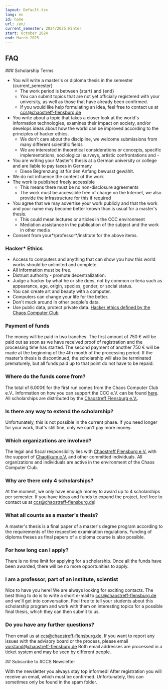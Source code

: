 ```yaml
---
layout: Default.tsx
lang: en
id: home
url: /en/
current_semester: 2024/2025.Winter
start: October 2024
end: March 2025
---
```


<h2 id="faq">FAQ</h2>

<div id="scholarhip-terms"></div>
### Scholarship Terms

- You will write a master's or diploma thesis in the semester {current_semester}
  - The work period is between {start} and {end}
  - You can submit topics that are not yet officially registered with your university, as well as those that have already been confirmed.
  - If you would like help formulating an idea, feel free to contact us at ccs@chaostreff-flensburg.de
- You write about a topic that takes a closer look at the world's information technologies, examines their impact on society, and/or develops ideas about how the world can be improved according to the principles of hacker ethics.
  - We don't care about the discipline, we welcome submissions from many different scientific fields
  - We are interested in theoretical considerations or concepts, specific implementations, sociological surveys, artistic confrontations and -
- You are writing your Master's thesis at a German university or college and are liable to pay taxes in Germany
  - Diese Begrenzung ist für den Anfang bewusst gewählt.
- We do not influence the content of the work
- The work is published freely accessible
  - This means there must be no non-disclosure agreements
  - The work must be accessible free of charge on the Internet, we also provide the infrastructure for this if required
- You agree that we may advertise your work publicly and that the work and your name may become better known than is usual for a master's thesis.
  - This could mean lectures or articles in the CCC environment
  - Mediation assistance in the publication of the subject and the work in other media
- Consent from your\*\professor\*/institute for the above items.

### Hacker\* Ethics

- Access to computers and anything that can show you how this world works should be unlimited and complete.
- All information must be free.
- Distrust authority - promote decentralization.
- Judge a hacker by what he or she does, not by common criteria such as appearance, age, origin, species, gender, or social status.
- You can create art and beauty with a computer.
- Computers can change your life for the better.
- Don't muck around in other people's data.
- Use public data, protect private data.
  [Hacker ethics defined by the Chaos Computer Club](https://www.ccc.de/en/hackerethik)

### Payment of funds

The money will be paid in two tranches. The first amount of 750 € will be paid out as soon as we have received proof of registration and the processing time has started. The second payment of another 750 € will be made at the beginning of the 4th month of the processing period.
If the master's thesis is discontinued, the scholarship will also be terminated prematurely, but all funds paid up to that point do not have to be repaid.

### Where do the funds come from?

The total of 6.000€ for the first run comes from the Chaos Computer Club e.V.. Information on how you can support the CCC e.V. can be found [here](https://www.ccc.de/de/membership). All scholarships are distributed by the [Chaostreff Flensburg e.V.](https://chaostreff-flensburg.de/).

### Is there any way to extend the scholarship?

Unfortunately, this is not possible in the current phase. If you need longer for your work, that's still fine, only we can't pay more money.

### Which organizations are involved?

The legal and fiscal responsibility lies with [Chaostreff Flensburg e.V.](https://chaostreff-flensburg.de/) with the support of [Chaotikum e.V.](https://chaotikum.org/verein/) and other committed individuals. All organizations and individuals are active in the environment of the Chaos Computer Club.

### Why are there only 4 scholarships?

At the moment, we only have enough money to award up to 4 scholarships per semester. If you have ideas and funds to expand the project, feel free to contact us at ccs@chaostreff-flensburg.de!

### What all counts as a master's thesis?

A master's thesis is a final paper of a master's degree program according to the requirements of the respective examination regulations.
Funding of diploma theses as final papers of a diploma course is also possible.

### For how long can I apply?

There is no time limit for applying for a scholarship. Once all the funds have been awarded, there will be no more opportunities to apply.

### I am a professor, part of an institute, scientist

Nice to have you here! We are always looking for exciting contacts. The best thing to do is to write a short e-mail to ccs@chaostreff-flensburg.de and we'll get into conversation.
Feel free to tell your students about this scholarship program and work with them on interesting topics for a possible final thesis, which they can then submit to us.

### Do you have any further questions?

Then email us at ccs@chaostreff-flensburg.de. If you want to report any issues with the advisory board or the process, please email vorstand@chaostreff-flensburg.de Both email addresses are processed in a ticket system and may be seen by different people.

<div id="subscribe"></div>
## Subscribe to #CCS Newsletter

With the newsletter you always stay top informed! After registration you will receive an email, which must be confirmed. Unfortunately, this can sometimes only be found in the spam folder.
